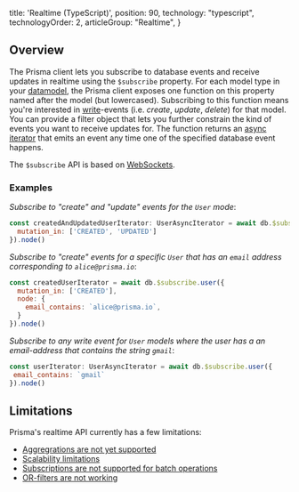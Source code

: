 
  title: 'Realtime (TypeScript)',
  position: 90,
  technology: "typescript",
  technologyOrder: 2,
  articleGroup: "Realtime",
}

## Overview

The Prisma client lets you subscribe to database events and receive updates in realtime using the `$subscribe` property. For each model type in your [datamodel](knul), the Prisma client exposes one function on this property named after the model (but lowercased). Subscribing to this function means you're interested in [write](rsc6)-events (i.e. _create_, _update_, _delete_) for that model. You can provide a filter object that lets you further constrain the kind of events you want to receive updates for. The function returns an [async iterator](https://github.com/tc39/proposal-async-iteration) that emits an event any time one of the specified database event happens.

The `$subscribe` API is based on [WebSockets](https://developer.mozilla.org/en-US/docs/Web/API/WebSockets_API).

### Examples

_Subscribe to "create" and "update" events for the `User` mode_:

```js
const createdAndUpdatedUserIterator: UserAsyncIterator = await db.$subscribe.user({
  mutation_in: ['CREATED', 'UPDATED']
}).node()
```

_Subscribe to "create" events for a specific `User` that has an `email` address corresponding to `alice@prisma.io`_: 

```js
const createdUserIterator = await db.$subscribe.user({
  mutation_in: ['CREATED'],
  node: {
    email_contains: `alice@prisma.io`,
  }
}).node()
```

_Subscribe to any write event for `User` models where the user has a an email-address that contains the string `gmail`_:

 ```js
const userIterator: UserAsyncIterator = await db.$subscribe.user({
  email_contains: `gmail` 
}).node()
```

## Limitations

Prisma's realtime API currently has a few limitations:

- [Aggregrations are not yet supported](https://github.com/prisma/prisma/issues/3937)
- [Scalability limitations](https://github.com/prisma/prisma/issues/3852)
- [Subscriptions are not supported for batch operations](https://github.com/prisma/prisma/issues/2327)
- [OR-filters are not working](https://github.com/prisma/prisma/issues/3932)